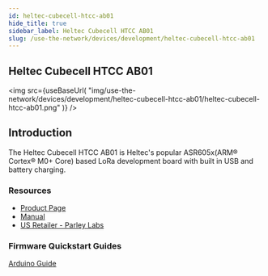 ```yaml
---
id: heltec-cubecell-htcc-ab01 
hide_title: true
sidebar_label: Heltec Cubecell HTCC AB01
slug: /use-the-network/devices/development/heltec-cubecell-htcc-ab01
---
```



## Heltec Cubecell HTCC AB01

<img
  src={useBaseUrl(
    "img/use-the-network/devices/development/heltec-cubecell-htcc-ab01/heltec-cubecell-htcc-ab01.png"
  )}
/>

## Introduction

The Heltec Cubecell HTCC AB01 is Heltec's popular ASR605x(ARM® Cortex® M0+ Core) based LoRa development board with built in USB and battery charging. 

### Resources

- [Product Page](https://heltec.org/project/htcc-ab01/)
- [Manual](https://heltec-automation-docs.readthedocs.io/en/latest/cubecell/index.html)
- [US Retailer - Parley Labs](https://shop.parleylabs.com/collections/heltec-cubecell)

### Firmware Quickstart Guides

[Arduino Guide](/docs/use-the-network/devices/development/heltec-cubecell-htcc-ab01/arduino)
